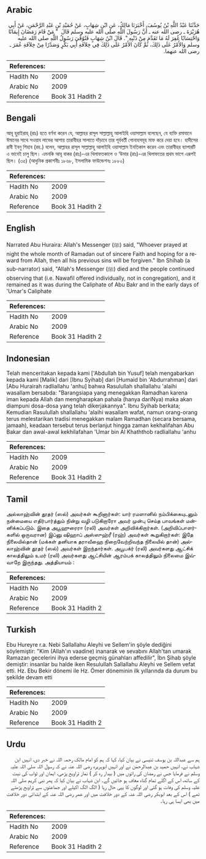 ## Arabic


<div dir="rtl" lang="ar" style={{fontSize:'larger',backgroundColor:'#f8f9fa',padding:20}}>
حَدَّثَنَا عَبْدُ اللَّهِ بْنُ يُوسُفَ، أَخْبَرَنَا مَالِكٌ، عَنِ ابْنِ شِهَابٍ، عَنْ حُمَيْدِ بْنِ عَبْدِ الرَّحْمَنِ، عَنْ أَبِي هُرَيْرَةَ ـ رضى الله عنه ـ أَنَّ رَسُولَ اللَّهِ صلى الله عليه وسلم قَالَ ‏ "‏ مَنْ قَامَ رَمَضَانَ إِيمَانًا وَاحْتِسَابًا غُفِرَ لَهُ مَا تَقَدَّمَ مِنْ ذَنْبِهِ ‏"‏‏.‏ قَالَ ابْنُ شِهَابٍ فَتُوُفِّيَ رَسُولُ اللَّهِ صلى الله عليه وسلم وَالأَمْرُ عَلَى ذَلِكَ، ثُمَّ كَانَ الأَمْرُ عَلَى ذَلِكَ فِي خِلاَفَةِ أَبِي بَكْرٍ وَصَدْرًا مِنْ خِلاَفَةِ عُمَرَ ـ رضى الله عنهما.‏
</div>
<div style={{backgroundColor:'#f8f9fa',padding:20, marginBottom: 10}}><table> <thead> <tr> <th>References:</th> <th></th> </tr> </thead> <tbody><tr><td>Hadith No</td><td>2009</td></tr><tr><td>Arabic No</td><td>2009</td></tr><tr><td>Reference</td><td>Book 31 Hadith 2</td></tr></tbody></table></div>

## Bengali


<div dir="ltr" lang="bn" style={{fontSize:'larger',backgroundColor:'#f8f9fa',padding:20}}>
আবূ হুরাইরাহ্ (রাঃ) হতে বর্ণনা করেন যে, আল্লাহর রাসূল সাল্লাল্লাহু আলাইহি ওয়াসাল্লাম বলেছেন, যে ব্যক্তি রমাযানে ঈমানের সাথে সওয়াব লাভের আশায় তারাবীহর সালাতে দাঁড়াবে তার পূর্ববর্তী গোনাহসমূহ মাফ করে দেয়া হবে। হাদীসের রাবী ইবনু শিহাব (রহ.) বলেন, আল্লাহর রাসূল সাল্লাল্লাহু আলাইহি ওয়াসাল্লাম ইনতিকাল করেন এবং তারাবীহর ব্যাপারটি এ ভাবেই চালু ছিল। এমনকি আবূ বাকর (রাঃ)-এর খিলাফতকালে ও ‘উমার (রাঃ)-এর খিলাফতের প্রথম ভাগে এরূপই ছিল। (৩৫) (আধুনিক প্রকাশনীঃ ১৮৬৮, ইসলামিক ফাউন্ডেশনঃ ১৮৮০)
</div>
<div style={{backgroundColor:'#f8f9fa',padding:20, marginBottom: 10}}><table> <thead> <tr> <th>References:</th> <th></th> </tr> </thead> <tbody><tr><td>Hadith No</td><td>2009</td></tr><tr><td>Arabic No</td><td>2009</td></tr><tr><td>Reference</td><td>Book 31 Hadith 2</td></tr></tbody></table></div>

## English


<div dir="ltr" lang="en" style={{fontSize:'larger',backgroundColor:'#f8f9fa',padding:20}}>
Narrated Abu Huraira: Allah's Messenger (ﷺ) said, "Whoever prayed at night the whole month of Ramadan out of sincere Faith and hoping for a reward from Allah, then all his previous sins will be forgiven." Ibn Shihab (a sub-narrator) said, "Allah's Messenger (ﷺ) died and the people continued observing that (i.e. Nawafil offered individually, not in congregation), and it remained as it was during the Caliphate of Abu Bakr and in the early days of 'Umar's Caliphate
</div>
<div style={{backgroundColor:'#f8f9fa',padding:20, marginBottom: 10}}><table> <thead> <tr> <th>References:</th> <th></th> </tr> </thead> <tbody><tr><td>Hadith No</td><td>2009</td></tr><tr><td>Arabic No</td><td>2009</td></tr><tr><td>Reference</td><td>Book 31 Hadith 2</td></tr></tbody></table></div>

## Indonesian


<div dir="ltr" lang="id" style={{fontSize:'larger',backgroundColor:'#f8f9fa',padding:20}}>
Telah menceritakan kepada kami ['Abdullah bin Yusuf] telah mengabarkan kepada kami [Malik] dari [Ibnu Syihab] dari [Humaid bin 'Abdurrahman] dari [Abu Hurairah radliallahu 'anhu] bahwa Rasulullah shallallahu 'alaihi wasallam bersabda: "Barangsiapa yang menegakkan Ramadhan karena iman kepada Allah dan mengharapkan pahala (hanya dariNya) maka akan diampuni dosa-dosa yang telah dikerjakannya". Ibnu Syihab berkata; Kemudian Rasulullah shallallahu 'alaihi wasallam wafat, namun orang-orang terus melestarikan tradisi menegakkan malam Ramadhan (secara bersama, jamaah), keadaan tersebut terus berlanjut hingga zaman kekhalifahan Abu Bakar dan awal-awal kekhilafahan 'Umar bin Al Khaththob radliallahu 'anhu
</div>
<div style={{backgroundColor:'#f8f9fa',padding:20, marginBottom: 10}}><table> <thead> <tr> <th>References:</th> <th></th> </tr> </thead> <tbody><tr><td>Hadith No</td><td>2009</td></tr><tr><td>Arabic No</td><td>2009</td></tr><tr><td>Reference</td><td>Book 31 Hadith 2</td></tr></tbody></table></div>

## Tamil


<div dir="ltr" lang="ta" style={{fontSize:'larger',backgroundColor:'#f8f9fa',padding:20}}>
அல்லாஹ்வின் தூதர் (ஸல்) அவர்கள் கூறினார்கள்: யார் ரமளானில் நம்பிக்கையுடனும் நன்மையை எதிர்பார்த்தும் நின்று வழி படுகிறாரோ அவர் முன்பு செய்த பாவங்கள் மன்னிக்கப்படும். இதை அபூஹுரைரா (ரலி) அவர்கள் அறிவிக்கிறார்கள். (அறிவிப்பாளர்களில் ஒருவரான) இப்னு ஷிஹாப் அஸ்ஸுஹ்ரீ (ரஹ்) அவர்கள் கூறுகிறார்கள்: இதே நிலையில்தான் (மக்கள் தனியாக தராவீஹை நிறைவேற்றிவந்த நிலையில் தான்) அல்லாஹ்வின் தூதர் (ஸல்) அவர்கள் இறந்தார்கள். அபூபக்ர் (ரலி) அவர்களது ஆட்சிக் காலத்திலும் உமர் (ரலி) அவர்களது ஆட்சியின் ஆரம்பக் காலத்திலும் நிலைமை இவ்வாறே இருந்தது. அத்தியாயம் :
</div>
<div style={{backgroundColor:'#f8f9fa',padding:20, marginBottom: 10}}><table> <thead> <tr> <th>References:</th> <th></th> </tr> </thead> <tbody><tr><td>Hadith No</td><td>2009</td></tr><tr><td>Arabic No</td><td>2009</td></tr><tr><td>Reference</td><td>Book 31 Hadith 2</td></tr></tbody></table></div>

## Turkish


<div dir="ltr" lang="tr" style={{fontSize:'larger',backgroundColor:'#f8f9fa',padding:20}}>
Ebu Hureyre r.a. Nebi Sallallahu Aleyhi ve Sellem'in şöyle dediğini söylemiştir: "Kim (Allah'ın vaadine) inanarak ve sevabını Allah'tan umarak Ramazan gecelerini ihya ederse geçmiş günahları affedilir", İbn Şihab şöyle demiştir: insanlar bu halde iken Resulullah Sallallahu Aleyhi ve Sellem vefat etti. Hz. Ebu Bekir dönemi ile Hz. Ömer döneminin ilk yıllarında da durum bu şekilde devam etti
</div>
<div style={{backgroundColor:'#f8f9fa',padding:20, marginBottom: 10}}><table> <thead> <tr> <th>References:</th> <th></th> </tr> </thead> <tbody><tr><td>Hadith No</td><td>2009</td></tr><tr><td>Arabic No</td><td>2009</td></tr><tr><td>Reference</td><td>Book 31 Hadith 2</td></tr></tbody></table></div>

## Urdu


<div dir="rtl" lang="ur" style={{fontSize:'larger',backgroundColor:'#f8f9fa',padding:20}}>
ہم سے عبداللہ بن یوسف تنیسی نے بیان کیا، کہا کہ ہم کو امام مالک رحمہ اللہ نے خبر دی، انہیں ابن شہاب نے، انہیں حمید بن عبدالرحمٰن نے اور انہیں ابوہریرہ رضی اللہ عنہ نے کہ رسول اللہ صلی اللہ علیہ وسلم نے فرمایا جس نے رمضان کی راتوں میں ( بیدار رہ کر ) نماز تراویح پڑھی، ایمان اور ثواب کی نیت کے ساتھ، اس کے اگلے تمام گناہ معاف ہو جائیں گے۔ ابن شہاب نے بیان کیا کہ پھر نبی کریم صلی اللہ علیہ وسلم کی وفات ہو گئی اور لوگوں کا یہی حال رہا ( الگ الگ اکیلے اور جماعتوں سے تراویح پڑھتے تھے ) اس کے بعد ابوبکر رضی اللہ عنہ کے دور خلافت میں اور عمر رضی اللہ عنہ کے ابتدائی دور خلافت میں بھی ایسا ہی رہا۔
</div>
<div style={{backgroundColor:'#f8f9fa',padding:20, marginBottom: 10}}><table> <thead> <tr> <th>References:</th> <th></th> </tr> </thead> <tbody><tr><td>Hadith No</td><td>2009</td></tr><tr><td>Arabic No</td><td>2009</td></tr><tr><td>Reference</td><td>Book 31 Hadith 2</td></tr></tbody></table></div>